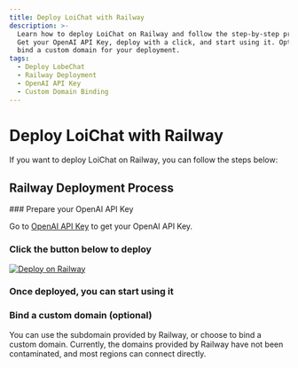 ```yaml
---
title: Deploy LoiChat with Railway
description: >-
  Learn how to deploy LoiChat on Railway and follow the step-by-step process.
  Get your OpenAI API Key, deploy with a click, and start using it. Optionally,
  bind a custom domain for your deployment.
tags:
  - Deploy LobeChat
  - Railway Deployment
  - OpenAI API Key
  - Custom Domain Binding
---
```


# Deploy LoiChat with Railway

If you want to deploy LoiChat on Railway, you can follow the steps below:

## Railway Deployment Process

<Steps>
  ### Prepare your OpenAI API Key

Go to [OpenAI API Key](https://platform.openai.com/account/api-keys) to get your OpenAI API Key.

### Click the button below to deploy

[![Deploy on Railway](https://railway.app/button.svg)](https://railway.app/template/FB6HrV?referralCode=9bD9mT)

### Once deployed, you can start using it

### Bind a custom domain (optional)

You can use the subdomain provided by Railway, or choose to bind a custom domain. Currently, the domains provided by Railway have not been contaminated, and most regions can connect directly.

</Steps>
